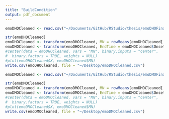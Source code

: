 ```yaml
---
title: "BuildCondition"
output: pdf_document
---
```


```r
emoDHOCleaned <- read.csv("~/Documents/GitHub/RStudio/thesis/emoDHOFinal.csv", header = TRUE, sep = ",")

str(emoDHOCleaned)
emoDHOCleaned <- transform(emoDHOCleaned, MN = rowMeans(emoDHOCleaned[ ,4:26], na.rm = TRUE))
emoDHOCleaned <- transform(emoDHOCleaned, EndTime = emoDHOCleaned$Onset + emoDHOCleaned$Duration)
#center(data = emoDHOCleaned, vars = "MN", binary.inputs = "center",
#  binary.factors = TRUE, weights = NULL)
#plot(emoDHOCleaned$X, emoDHOCleaned$MN)
write.csv(emoDHOCleaned, file = "~/Desktop/emoDHOCleaned.csv")

emoDMOCleaned <- read.csv("~/Documents/GitHub/RStudio/thesis/emoDMOFinal.csv", header = TRUE, sep = ",")

str(emoDMOCleaned)
emoDMOCleaned <- transform(emoDMOCleaned, MN = rowMeans(emoDMOCleaned[ ,4:26], na.rm = TRUE))
emoDMOCleaned <- transform(emoDMOCleaned, EndTime = emoDMOCleaned$Onset + emoDMOCleaned$Duration)
#center(data = emoDMOCleaned, vars = "MN", binary.inputs = "center",
#  binary.factors = TRUE, weights = NULL)
#plot(emoDMOCleaned$X, emoDMOCleaned$MN)
write.csv(emoDMOCleaned, file = "~/Desktop/emoDMOCleaned.csv")

```

